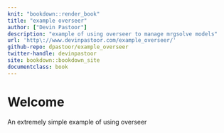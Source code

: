 ```yaml
---
knit: "bookdown::render_book"
title: "example overseer"
author: ["Devin Pastoor"]
description: "example of using overseer to manage mrgsolve models"
url: 'http\://www.devinpastoor.com/example_overseer/'
github-repo: dpastoor/example_overseer
twitter-handle: devinpastoor
site: bookdown::bookdown_site
documentclass: book
---
```


# Welcome {-}

An extremely simple example of using overseer


